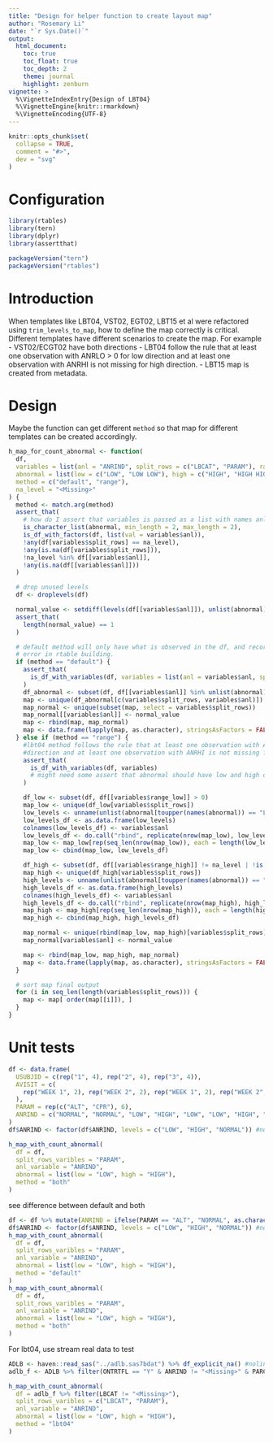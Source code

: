 ```yaml
---
title: "Design for helper function to create layout map"
author: "Rosemary Li"
date: "`r Sys.Date()`"
output:
  html_document:
    toc: true
    toc_float: true
    toc_depth: 2
    theme: journal
    highlight: zenburn
vignette: >
  %\VignetteIndexEntry{Design of LBT04}
  %\VignetteEngine{knitr::rmarkdown}
  %\VignetteEncoding{UTF-8}
---
```


```r
knitr::opts_chunk$set(
  collapse = TRUE,
  comment = "#>",
  dev = "svg"
)
```

Configuration
=============

```r
library(rtables)
library(tern)
library(dplyr)
library(assertthat)

packageVersion("tern")
packageVersion("rtables")
```

Introduction
=============

When templates like LBT04, VST02, EGT02, LBT15 et al were refactored using `trim_levels_to_map`, how to define the map
correctly is critical. Different templates have different scenarios to create the map. For example
- VST02/ECGT02 have both directions
- LBT04 follow the rule that at least one observation with ANRLO > 0 for low direction and at least one observation with ANRHI is not missing for high direction.
- LBT15 map is created from metadata.

Design
=============

Maybe the function can get different `method` so that map for different templates can be created accordingly.

```r
h_map_for_count_abnormal <- function(
  df,
  variables = list(anl = "ANRIND", split_rows = c("LBCAT", "PARAM"), range_low = "ANRLO", range_high = "ANRHI"),
  abnormal = list(low = c("LOW", "LOW LOW"), high = c("HIGH", "HIGH HIGH")),
  method = c("default", "range"),
  na_level = "<Missing>"
) {
  method <- match.arg(method)
  assert_that(
    # how do I assert that variables is passed as a list with names anl, split_rows et al?
    is_character_list(abnormal, min_length = 2, max_length = 2),
    is_df_with_factors(df, list(val = variables$anl)),
    !any(df[variables$split_rows] == na_level),
    !any(is.na(df[variables$split_rows])),
    !na_level %in% df[[variables$anl]],
    !any(is.na(df[[variables$anl]]))
  )

  # drop unused levels
  df <- droplevels(df)

  normal_value <- setdiff(levels(df[[variables$anl]]), unlist(abnormal))
  assert_that(
    length(normal_value) == 1
  )

  # default method will only have what is observed in the df, and records with all normals will be excluded to avoid
  # error in rtable building.
  if (method == "default") {
    assert_that(
      is_df_with_variables(df, variables = list(anl = variables$anl, split_row = variables$split_rows))
    )
    df_abnormal <- subset(df, df[[variables$anl]] %in% unlist(abnormal))
    map <- unique(df_abnormal[c(variables$split_rows, variables$anl)])
    map_normal <- unique(subset(map, select = variables$split_rows))
    map_normal[[variables$anl]] <- normal_value
    map <- rbind(map, map_normal)
    map <- data.frame(lapply(map, as.character), stringsAsFactors = FALSE)
  } else if (method == "range") {
    #lbt04 method follows the rule that at least one observation with ANRLO > 0 for low
    #direction and at least one observation with ANRHI is not missing for high direction.
    assert_that(
      is_df_with_variables(df, variables)
      # might need some assert that abnormal should have low and high direction
    )

    df_low <- subset(df, df[[variables$range_low]] > 0)
    map_low <- unique(df_low[variables$split_rows])
    low_levels <- unname(unlist(abnormal[toupper(names(abnormal)) == "LOW"]))
    low_levels_df <- as.data.frame(low_levels)
    colnames(low_levels_df) <- variables$anl
    low_levels_df <- do.call("rbind", replicate(nrow(map_low), low_levels_df, simplify = FALSE))
    map_low <- map_low[rep(seq_len(nrow(map_low)), each = length(low_levels)), ]
    map_low <- cbind(map_low, low_levels_df)

    df_high <- subset(df, df[[variables$range_high]] != na_level | !is.na(df[[variables$range_high]]))
    map_high <- unique(df_high[variables$split_rows])
    high_levels <- unname(unlist(abnormal[toupper(names(abnormal)) == "HIGH"]))
    high_levels_df <- as.data.frame(high_levels)
    colnames(high_levels_df) <- variables$anl
    high_levels_df <- do.call("rbind", replicate(nrow(map_high), high_levels_df, simplify = FALSE))
    map_high <- map_high[rep(seq_len(nrow(map_high)), each = length(high_levels)), ]
    map_high <- cbind(map_high, high_levels_df)

    map_normal <- unique(rbind(map_low, map_high)[variables$split_rows])
    map_normal[variables$anl] <- normal_value

    map <- rbind(map_low, map_high, map_normal)
    map <- data.frame(lapply(map, as.character), stringsAsFactors = FALSE)
  }

  # sort map final output
  for (i in seq_len(length(variables$split_rows))) {
    map <- map[ order(map[[i]]), ]
  }
}
```

Unit tests
=============
```r
df <- data.frame(
  USUBJID = c(rep("1", 4), rep("2", 4), rep("3", 4)),
  AVISIT = c(
    rep("WEEK 1", 2), rep("WEEK 2", 2), rep("WEEK 1", 2), rep("WEEK 2", 2), rep("WEEK 1", 2), rep("WEEK 2", 2)
  ),
  PARAM = rep(c("ALT", "CPR"), 6),
  ANRIND = c("NORMAL", "NORMAL", "LOW", "HIGH", "LOW", "LOW", "HIGH", "HIGH", rep("NORMAL", 4))
)
df$ANRIND <- factor(df$ANRIND, levels = c("LOW", "HIGH", "NORMAL")) #nolint
```

```r
h_map_with_count_abnormal(
  df = df,
  split_rows_varibles = "PARAM",
  anl_variable = "ANRIND",
  abnormal = list(low = "LOW", high = "HIGH"),
  method = "both"
)
```
see difference between default and both
```r
df <- df %>% mutate(ANRIND = ifelse(PARAM == "ALT", "NORMAL", as.character(ANRIND)))
df$ANRIND <- factor(df$ANRIND, levels = c("LOW", "HIGH", "NORMAL")) #nolint
h_map_with_count_abnormal(
  df = df,
  split_rows_varibles = "PARAM",
  anl_variable = "ANRIND",
  abnormal = list(low = "LOW", high = "HIGH"),
  method = "default"
)
h_map_with_count_abnormal(
  df = df,
  split_rows_varibles = "PARAM",
  anl_variable = "ANRIND",
  abnormal = list(low = "LOW", high = "HIGH"),
  method = "both"
)
```

For lbt04, use stream real data to test
```r
ADLB <- haven::read_sas("../adlb.sas7bdat") %>% df_explicit_na() #nolint
adlb_f <- ADLB %>% filter(ONTRTFL == "Y" & ANRIND != "<Missing>" & PARCAT2 == "SI")

h_map_with_count_abnormal(
  df = adlb_f %>% filter(LBCAT != "<Missing>"),
  split_rows_varibles = c("LBCAT", "PARAM"),
  anl_variable = "ANRIND",
  abnormal = list(low = "LOW", high = "HIGH"),
  method = "lbt04"
)
```

